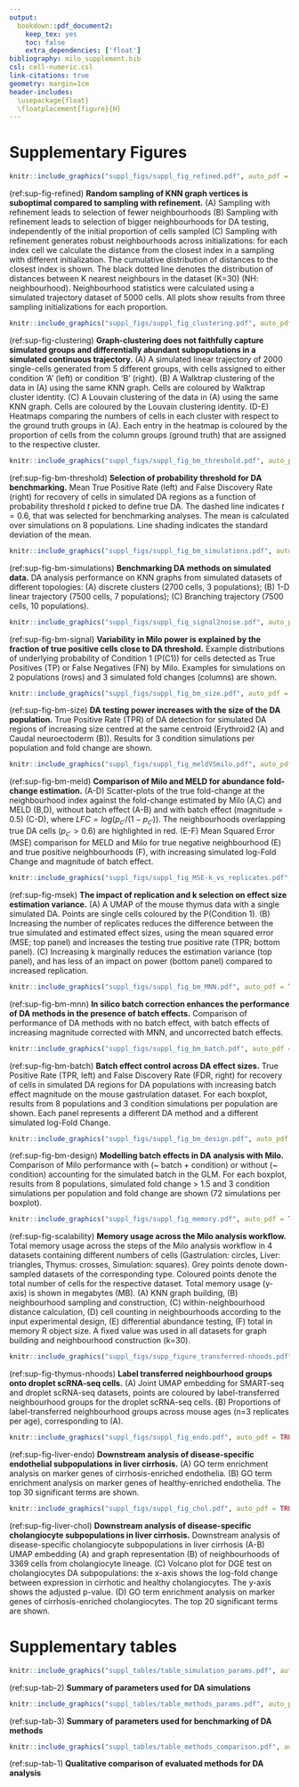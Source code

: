 ```yaml
---
output:
  bookdown::pdf_document2:
    keep_tex: yes
    toc: false
    extra_dependencies: ['float']
bibliography: milo_supplement.bib
csl: cell-numeric.csl
link-citations: true
geometry: margin=1cm
header-includes:
  \usepackage{float}
  \floatplacement{figure}{H}
---
```


<!-- ```{r, include=FALSE} -->
<!-- knitr::opts_chunk$set(fig.pos = "!H", out.extra = "") -->
<!-- ``` -->

<!-- \usepackage{float}  -->
\renewcommand{\figurename}{Supplementary Figure}
\renewcommand{\tablename}{Supplementary Table}
\pagenumbering{gobble}

\newpage 

# Supplementary Figures {-}

```r
knitr::include_graphics("suppl_figs/suppl_fig_refined.pdf", auto_pdf = TRUE)
```

(ref:sup-fig-refined) **Random sampling of KNN graph vertices is suboptimal compared to sampling with refinement.**
(A) Sampling with refinement leads to selection of fewer neighbourhoods 
(B) Sampling with refinement leads to selection of bigger neighbourhoods for DA testing, independently of the initial proportion of cells sampled
(C) Sampling with refinement generates robust neighbourhoods across initializations: for each index cell we calculate the distance from the closest index in a sampling with different initialization. The cumulative distribution of distances to the closest index is shown. The black dotted line denotes the distribution of distances between K nearest neighbours in the dataset (K=30) (NH: neighbourhood). 
Neighbourhood statistics were calculated using a simulated trajectory dataset of 5000 cells. All plots show results from three sampling initializations for each proportion.

```r
knitr::include_graphics("suppl_figs/suppl_fig_clustering.pdf", auto_pdf = TRUE)
```

(ref:sup-fig-clustering) **Graph-clustering does not faithfully capture simulated groups and differentially abundant subpopulations in a simulated continuous trajectory.**
(A) A simulated linear trajectory of 2000 single-cells generated from 5 different groups, with cells assigned to either condition ‘A’ (left) or condition ‘B’ (right).
(B) A Walktrap clustering of the data in (A) using the same KNN graph. Cells are coloured by Walktrap cluster identity.
(C) A Louvain clustering of the data in (A) using the same KNN graph. Cells are coloured by the Louvain clustering identity.
(D-E) Heatmaps comparing the numbers of cells in each cluster with respect to the ground truth groups in (A). Each entry in the heatmap is coloured by the proportion of cells from the column groups (ground truth) that are assigned to the respective cluster.

```r
knitr::include_graphics("suppl_figs/suppl_fig_bm_threshold.pdf", auto_pdf = TRUE)
```

(ref:sup-fig-bm-threshold) **Selection of probability threshold for DA benchmarking.** Mean True Positive Rate (left) and False Discovery Rate (right) for recovery of cells in simulated DA regions as a function of probability threshold $t$ picked to define true DA. The dashed line indicates $t = 0.6$, that was selected for benchmarking analyses. The mean is calculated over simulations on 8 populations. Line shading indicates the standard deviation of the mean.

```r
knitr::include_graphics("suppl_figs/suppl_fig_bm_simulations.pdf", auto_pdf = TRUE)
```

(ref:sup-fig-bm-simulations) **Benchmarking DA methods on simulated data.** DA analysis performance on KNN graphs from simulated datasets of different topologies: (A) discrete clusters (2700 cells, 3 populations);  (B) 1-D linear trajectory (7500 cells, 7 populations); (C) Branching trajectory (7500 cells, 10 populations).

```r
knitr::include_graphics("suppl_figs/suppl_fig_signal2noise.pdf", auto_pdf = TRUE)
```

(ref:sup-fig-bm-signal) **Variability in Milo power is explained by the fraction of true positive cells close to DA threshold.** Example distributions of underlying probability of Condition 1 (P(C1)) for cells detected as True Positives (TP) or False Negatives (FN) by Milo. Examples for simulations on 2 populations (rows) and 3 simulated fold changes (columns) are shown. 


```r
knitr::include_graphics("suppl_figs/suppl_fig_bm_size.pdf", auto_pdf = TRUE)
```

(ref:sup-fig-bm-size) **DA testing power increases with the size of the DA population.** True Positive Rate (TPR) of DA detection for simulated DA regions of increasing size centred at the same centroid (Erythroid2 (A) and Caudal neuroectoderm (B)). Results for 3 condition simulations per population and fold change are shown.


```r
knitr::include_graphics("suppl_figs/suppl_fig_meldVSmilo.pdf", auto_pdf = TRUE)
```

(ref:sup-fig-bm-meld) **Comparison of Milo and MELD for abundance fold-change estimation.** (A-D) Scatter-plots of the true fold-change at the neighbourhood index against the fold-change estimated by Milo (A,C) and MELD (B,D), without batch effect (A-B) and with batch effect (magnitude = 0.5) (C-D), where $LFC = log(p_{c'}/(1 - p_{c'}))$. The neighbourhoods overlapping true DA cells ($p_{c'}>0.6$) are highlighted in red. (E-F) Mean Squared Error (MSE) comparison for MELD and Milo for true negative neighbourhood (E) and true positive neighbourhoods (F), with increasing simulated log-Fold Change and magnitude of batch effect.

```r
knitr::include_graphics("suppl_figs/suppl_fig_MSE-k_vs_replicates.pdf", auto_pdf = TRUE)
```

(ref:sup-fig-msek) **The impact of replication and k selection on effect size estimation variance.** (A) A UMAP of the mouse thymus data with a single simulated DA. Points are single cells coloured by the P(Condition 1). (B) Increasing the number of replicates reduces the difference between the true simulated and estimated effect sizes, using the mean squared error (MSE; top panel) and increases the testing true positive rate (TPR; bottom panel). (C) Increasing k marginally reduces the estimation variance (top panel), and has less of an impact on power (bottom panel) compared to increased replication.
 
```r
knitr::include_graphics("suppl_figs/suppl_fig_bm_MNN.pdf", auto_pdf = TRUE)
```

(ref:sup-fig-bm-mnn) **In silico batch correction enhances the performance of DA methods in the presence of batch effects.** Comparison of performance of DA methods with no batch effect, with batch effects of increasing magnitude corrected with MNN, and uncorrected batch effects.  


```r
knitr::include_graphics("suppl_figs/suppl_fig_bm_batch.pdf", auto_pdf = TRUE)
```

(ref:sup-fig-bm-batch) **Batch effect control across DA effect sizes.** True Positive Rate (TPR, left) and False Discovery Rate (FDR, right) for recovery of cells in simulated DA regions for DA populations with increasing batch effect magnitude on the mouse gastrulation dataset. For each boxplot, results from 8 populations and 3 condition simulations per population are shown. Each panel represents a different DA method and a different simulated log-Fold Change.
 

```r
knitr::include_graphics("suppl_figs/suppl_fig_bm_design.pdf", auto_pdf = TRUE)
```

(ref:sup-fig-bm-design) **Modelling batch effects in DA analysis with Milo.** Comparison of Milo performance with (~ batch + condition) or without (~ condition) accounting for the simulated batch in the GLM. For each boxplot, results from 8 populations, simulated fold change > 1.5 and 3 condition simulations per population and fold change are shown (72 simulations per boxplot).

```r
knitr::include_graphics("suppl_figs/suppl_fig_memory.pdf", auto_pdf = TRUE)
```

(ref:sup-fig-scalability) **Memory usage across the Milo analysis workflow.**
Total memory usage across the steps of the Milo analysis workflow in 4 datasets containing different numbers of cells (Gastrulation: circles, Liver: triangles, Thymus: crosses, Simulation: squares). Grey points denote down-sampled datasets of the corresponding type. Coloured points denote the total number of cells for the respective dataset. Total memory usage (y-axis) is shown in megabytes (MB). (A) KNN graph building, (B) neighbourhood sampling and construction, (C) within-neighbourhood distance calculation, (D) cell counting in neighbourhoods according to the input experimental design, (E) differential abundance testing, (F) total in memory R object size. A fixed value was used in all datasets for graph building and neighbourhood construction (k=30).

```r
knitr::include_graphics("suppl_figs/supp_figure_transferred-nhoods.pdf", auto_pdf = TRUE)
```

(ref:sup-fig-thymus-nhoods) **Label transferred neighbourhood groups onto droplet scRNA-seq cells.** (A) Joint UMAP embedding for SMART-seq and droplet scRNA-seq datasets, points are coloured by label-transferred neighbourhood groups for the droplet scRNA-seq cells. (B) Proportions of label-transferred neighbourhood groups across mouse ages (n=3 replicates per age), corresponding to (A).


```r
knitr::include_graphics("suppl_figs/suppl_fig_endo.pdf", auto_pdf = TRUE)
```

(ref:sup-fig-liver-endo) **Downstream analysis of disease-specific endothelial subpopulations in liver cirrhosis.**
(A) GO term enrichment analysis on marker genes of cirrhosis-enriched endothelia. (B) GO term enrichment analysis on marker genes of healthy-enriched endothelia. The top 30 significant terms are shown.

```r
knitr::include_graphics("suppl_figs/suppl_fig_chol.pdf", auto_pdf = TRUE)
```

(ref:sup-fig-liver-chol) **Downstream analysis of disease-specific cholangiocyte subpopulations in liver cirrhosis.**
Downstream analysis of disease-specific cholangiocyte subpopulations in liver cirrhosis
(A-B) UMAP embedding (A) and graph representation (B) of neighbourhoods of 3369 cells from cholangiocyte lineage.
(C) Volcano plot for DGE test on cholangiocytes DA subpopulations: the x-axis shows the log-fold change between expression in cirrhotic and healthy cholangiocytes. The y-axis shows the adjusted p-value.
(D) GO term enrichment analysis on marker genes of cirrhosis-enriched cholangiocytes. The top 20 significant terms are shown.

\newpage

# Supplementary tables {-}

\renewcommand{\figurename}{Supplementary Table}
\setcounter{figure}{0}  

```r
knitr::include_graphics("suppl_tables/table_simulation_params.pdf", auto_pdf = TRUE)
```

(ref:sup-tab-2) **Summary of parameters used for DA simulations**


```r
knitr::include_graphics("suppl_tables/table_methods_params.pdf", auto_pdf = TRUE)
```

(ref:sup-tab-3) **Summary of parameters used for benchmarking of DA methods**

```r
knitr::include_graphics("suppl_tables/table_methods_comparison.pdf", auto_pdf = TRUE)
```

(ref:sup-tab-1) **Qualitative comparison of evaluated methods for DA analysis**

\newpage

